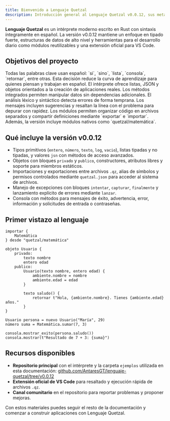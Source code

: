 ```yaml
---
title: Bienvenido a Lenguaje Quetzal
description: Introducción general al Lenguaje Quetzal v0.0.12, sus metas y características principales.
---
```



**Lenguaje Quetzal** es un intérprete moderno escrito en Rust con sintaxis íntegramente en español. La versión v0.0.12 mantiene un enfoque en tipado fuerte, estructuras de datos de alto nivel y herramientas para el desarrollo diario como módulos reutilizables y una extensión oficial para VS Code.

## Objetivos del proyecto

<CardGrid>
  <Card title="Accesible para hispanohablantes" icon="document">
    Todas las palabras clave usan español: `si`, `sino`, `lista`, `consola`, `retornar`, entre otras. Esta decisión reduce la curva de aprendizaje para quienes piensan y trabajan en español.
  </Card>
  <Card title="Productividad inmediata" icon="rocket">
    El intérprete ofrece listas, JSON y objetos orientados a la creación de aplicaciones reales. Los métodos integrados permiten manipular datos sin dependencias adicionales.
  </Card>
  <Card title="Robustez" icon="shield">
    El análisis léxico y sintáctico detecta errores de forma temprana. Los mensajes incluyen sugerencias y resaltan la línea con el problema para depurar con rapidez.
  </Card>
  <Card title="Extensibilidad" icon="layers">
    Los módulos permiten organizar código en archivos separados y compartir definiciones mediante `exportar` e `importar`. Además, la versión incluye módulos nativos como `quetzal/matemática`.
  </Card>
</CardGrid>

## Qué incluye la versión v0.0.12

- Tipos primitivos (`entero`, `número`, `texto`, `log`, `vacio`), listas tipadas y no tipadas, y valores `jsn` con métodos de acceso avanzados.
- Objetos con bloques `privado` y `publico`, constructores, atributos libres y soporte para miembros estáticos.
- Importaciones y exportaciones entre archivos `.qz`, alias de símbolos y permisos controlados mediante `quetzal.json` para acceder al sistema de archivos.
- Manejo de excepciones con bloques `intentar`, `capturar`, `finalmente` y lanzamiento explícito de errores mediante `lanzar`.
- Consola con métodos para mensajes de éxito, advertencia, error, información y solicitudes de entrada o contraseñas.

## Primer vistazo al lenguaje

```qz
importar {
    Matemática
} desde "quetzal/matemática"

objeto Usuario {
    privado:
        texto nombre
        entero edad
    publico:
        Usuario(texto nombre, entero edad) {
            ambiente.nombre = nombre
            ambiente.edad = edad
        }

        texto saludo() {
            retornar t"Hola, {ambiente.nombre}. Tienes {ambiente.edad} años."
        }
}

Usuario persona = nuevo Usuario("María", 29)
número suma = Matemática.sumar(7, 3)

consola.mostrar_exito(persona.saludo())
consola.mostrar(t"Resultado de 7 + 3: {suma}")
```

## Recursos disponibles

- **Repositorio principal** con el intérprete y la carpeta `ejemplos` utilizada en esta documentación: [github.com/AntaresGT/lenguaje-quetzal/tree/v0.0.12](https://github.com/AntaresGT/lenguaje-quetzal/tree/v0.0.12)
- **Extensión oficial de VS Code** para resaltado y ejecución rápida de archivos `.qz`.
- **Canal comunitario** en el repositorio para reportar problemas y proponer mejoras.

Con estos materiales puedes seguir el resto de la documentación y comenzar a construir aplicaciones con Lenguaje Quetzal.

